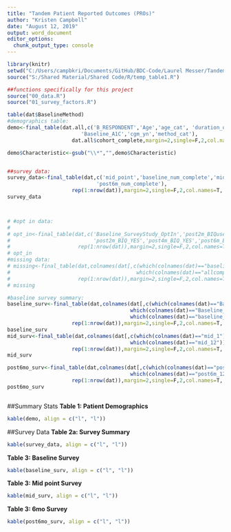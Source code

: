 ```yaml
---
title: "Tandem Patient Reported Outcomes (PROs)"
author: "Kristen Campbell"
date: "August 12, 2019"
output: word_document
editor_options: 
  chunk_output_type: console
---
```


```r
library(knitr)
setwd("C:/Users/campbkri/Documents/GitHub/BDC-Code/Laurel Messer/Tandem/Code")
source("S:/Shared Material/Shared Code/R/temp_table1.R")

##functions specifically for this project
source("00_data.R")
source("01_survey_factors.R")

table(dat$BaselineMethod)
#demographics table:
demo<-final_table(dat.all,c('B_RESPONDENT','Age','age_cat', 'duration_of_diabetes_at_baseline_years',
                        'Baseline_A1C','cgm_yn','method_cat'),
                     dat.all$cohort_complete,margin=2,single=F,2,col.names=T, summary.stat='mean')

demo$Characteristic<-gsub("\\*","",demo$Characteristic)


##survey data:
survey_data<-final_table(dat,c('mid_point','baseline_num_complete','midpoint_num_complete',
                             'post6m_num_complete'),
                     rep(1:nrow(dat)),margin=2,single=F,2,col.names=T, summary.stat='median')
survey_data



# #opt in data:
# 
# opt_in<-final_table(dat,c('Baseline_SurveyStudy_OptIn','post2m_BIQuse','post4m_BIQuse','post6m_BIQuse',
#                           'post2m_BIQ_YES','post4m_BIQ_YES','post6m_BIQ_YES'),
#                      rep(1:nrow(dat)),margin=2,single=F,2,col.names=T, summary.stat='median')
# opt_in
#missing data:
# missing<-final_table(dat,colnames(dat[,c(which(colnames(dat)=="baseline_num_complete"):
#                                         which(colnames(dat)=="allcomplete"))]),
#                      rep(1:nrow(dat)),margin=2,single=F,2,col.names=T, summary.stat='median')
# missing

#baseline survey summary:
baseline_surv<-final_table(dat,colnames(dat[,c(which(colnames(dat)=="Baseline_1"):
                                        which(colnames(dat)=="Baseline_12"),
                                        which(colnames(dat)=="baseline_factor1"))]),
                     rep(1:nrow(dat)),margin=2,single=F,2,col.names=T, summary.stat='median')
baseline_surv
mid_surv<-final_table(dat,colnames(dat[,c(which(colnames(dat)=="mid_1"):
                                        which(colnames(dat)=="mid_12"))]),
                     rep(1:nrow(dat)),margin=2,single=F,2,col.names=T, summary.stat='median')
mid_surv

post6mo_surv<-final_table(dat,colnames(dat[,c(which(colnames(dat)=="post6m_1"):
                                        which(colnames(dat)=="post6m_12"))]),
                     rep(1:nrow(dat)),margin=2,single=F,2,col.names=T, summary.stat='median')
post6mo_surv



```


##Summary Stats
**Table 1: Patient Demographics**
```r
kable(demo, align = c("l", "l"))
```

##Survey Data
**Table 2a: Survey Summary**
```r
kable(survey_data, align = c("l", "l"))
```

**Table 3: Baseline Survey**
```r
kable(baseline_surv, align = c("l", "l"))
```

**Table 3: Mid point Survey**
```r
kable(mid_surv, align = c("l", "l"))
```

**Table 3: 6mo Survey**
```r
kable(post6mo_surv, align = c("l", "l"))
```
